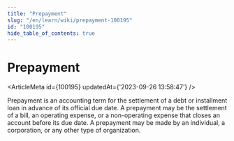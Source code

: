```yaml
---
title: "Prepayment"
slug: "/en/learn/wiki/prepayment-100195"
id: "100195"
hide_table_of_contents: true
---
```



# Prepayment

<ArticleMeta id={100195} updatedAt={'2023-09-26 13:58:47'} />
<div className='border-solid border-b border-t-0 my-4 border-[var(--ifm-color-gray-300)]' />

Prepayment is an accounting term for the settlement of a debt or installment loan in advance of its official due date. A prepayment may be the settlement of a bill, an operating expense, or a non-operating expense that closes an account before its due date. A prepayment may be made by an individual, a corporation, or any other type of organization.
